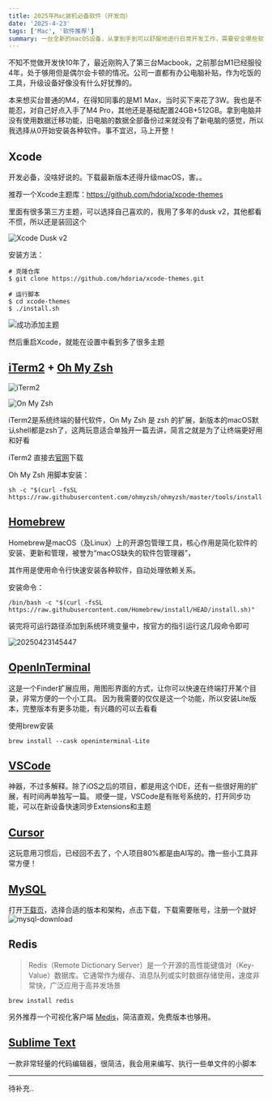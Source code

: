```yaml
---
title: 2025年Mac装机必备软件（开发向）
date: '2025-4-23'
tags: ['Mac', '软件推荐']
summary: 一台全新的macOS设备，从拿到手到可以舒服地进行日常开发工作，需要安全哪些软件？分享一些必备的好用软件
---
```


不知不觉做开发快10年了，最近刚购入了第三台Macbook，之前那台M1已经服役4年，处于够用但是偶尔会卡顿的情况。公司一直都有办公电脑补贴，作为吃饭的工具，升级设备好像没有什么好犹豫的。

本来想买台普通的M4，在得知同事的是M1 Max，当时买下来花了3W。我也是不能忍，对自己好点入手了M4 Pro，其他还是基础配置24GB+512GB。拿到电脑并没有使用数据迁移功能，旧电脑的数据全部备份过来就没有了新电脑的感觉，所以我选择从0开始安装各种软件。事不宜迟，马上开整！

## Xcode

开发必备，没啥好说的。下载最新版本还得升级macOS，害。。

推荐一个Xcode主题库：https://github.com/hdoria/xcode-themes

里面有很多第三方主题，可以选择自己喜欢的，我用了多年的dusk v2，其他都看不惯，所以还是装回这个

![Xcode Dusk v2](https://img-1254434880.cos.ap-shanghai.myqcloud.com/picgo/20250427100605.png)

安装方法：

```
# 克隆仓库
$ git clone https://github.com/hdoria/xcode-themes.git

# 运行脚本
$ cd xcode-themes
$ ./install.sh

```

![成功添加主题](https://img-1254434880.cos.ap-shanghai.myqcloud.com/picgo/20250427101230.png)

然后重启Xcode，就能在设置中看到多了很多主题

## [iTerm2](https://iterm2.com/) + [Oh My Zsh](https://ohmyz.sh/)

![iTerm2](https://img-1254434880.cos.ap-shanghai.myqcloud.com/picgo/20250423112723.png)

![On My Zsh](https://img-1254434880.cos.ap-shanghai.myqcloud.com/picgo/20250423115255.png)

iTerm2是系统终端的替代软件，On My Zsh 是 zsh 的扩展，新版本的macOS默认shell都是zsh了，这两玩意适合单独开一篇去讲，简言之就是为了让终端更好用和好看

iTerm2 直接去[官网](https://iterm2.com/)下载

Oh My Zsh 用脚本安装：

```
sh -c "$(curl -fsSL https://raw.githubusercontent.com/ohmyzsh/ohmyzsh/master/tools/install.sh)"
```

## [Homebrew](https://brew.sh/zh-cn/)

Homebrew是macOS（及Linux）上的开源包管理工具，核心作用是简化软件的安装、更新和管理，被誉为“macOS缺失的软件包管理器”，

其作用是使用命令行快速安装各种软件，自动处理依赖关系。

安装命令：

```
/bin/bash -c "$(curl -fsSL https://raw.githubusercontent.com/Homebrew/install/HEAD/install.sh)"
```

装完将可运行路径添加到系统环境变量中，按官方的指引运行这几段命令即可

![20250423145447](https://img-1254434880.cos.ap-shanghai.myqcloud.com/picgo/20250423145447.png)

## [OpenInTerminal](https://github.com/Ji4n1ng/OpenInTerminal)

这是一个Finder扩展应用，用图形界面的方式，让你可以快速在终端打开某个目录，非常方便的一个小工具。
因为我需要的仅仅是这一个功能，所以安装Lite版本，完整版本有更多功能，有兴趣的可以去看看

使用brew安装

```
brew install --cask openinterminal-Lite
```

## [VSCode](https://code.visualstudio.com/)

神器，不过多解释。除了iOS之后的项目，都是用这个IDE，还有一些很好用的扩展，有时间再单独写一篇。
顺便一提，VSCode是有账号系统的，打开同步功能，可以在新设备快速同步Extensions和主题

## [Cursor](https://www.cursor.com/)

这玩意用习惯后，已经回不去了，个人项目80%都是由AI写的。撸一些小工具非常方便！

## [MySQL](https://mysql.com)

打开[下载页](https://dev.mysql.com/downloads/mysql/)，选择合适的版本和架构，点击下载，下载需要账号，注册一个就好
![mysql-download](https://img-1254434880.cos.ap-shanghai.myqcloud.com/picgo/mysql-download.png)

## Redis

> Redis（Remote Dictionary Server）是一个开源的高性能键值对（Key-Value）数据库。它通常作为缓存、消息队列或实时数据存储使用，速度非常快，广泛应用于高并发场景

```
brew install redis
```

另外推荐一个可视化客户端 [Medis](https://getmedis.com/)，简洁直观，免费版本也够用。

## [Sublime Text](https://www.sublimetext.com/)

一款非常轻量的代码编辑器，很简洁，我会用来编写、执行一些单文件的小脚本

---

待补充..
